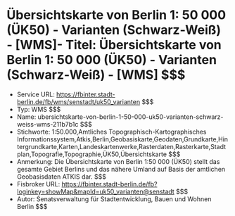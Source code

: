 # Übersichtskarte von Berlin 1: 50 000 (ÜK50) - Varianten (Schwarz-Weiß) - [WMS]- Titel: Übersichtskarte von Berlin 1: 50 000 (ÜK50) - Varianten (Schwarz-Weiß) - [WMS] $$$
- Service URL: https://fbinter.stadt-berlin.de/fb/wms/senstadt/uk50_varianten $$$
- Typ: WMS $$$
- Name: ubersichtskarte-von-berlin-1-50-000-uk50-varianten-schwarz-weiss-wms-211b7b1c $$$
- Stichworte: 1:50.000,Amtliches Topographisch-Kartographisches Informationssystem,Atkis,Berlin,Geobasiskarte,Geodaten,Grundkarte,Hintergrundkarte,Karten,Landeskartenwerke,Rasterdaten,Rasterkarte,Stadtplan,Topografie,Topographie,ÜK50,Übersichtskarte $$$
- Anmerkung: Die Übersichtskarte von Berlin 1:50 000 (ÜK50) stellt das gesamte Gebiet Berlins und das nähere Umland auf Basis der amtlichen Geobasisdaten ATKIS dar. $$$
- Fisbroker URL: https://fbinter.stadt-berlin.de/fb?loginkey=showMap&mapId=uk50_varianten@senstadt $$$
- Autor: Senatsverwaltung für Stadtentwicklung, Bauen und Wohnen Berlin $$$

